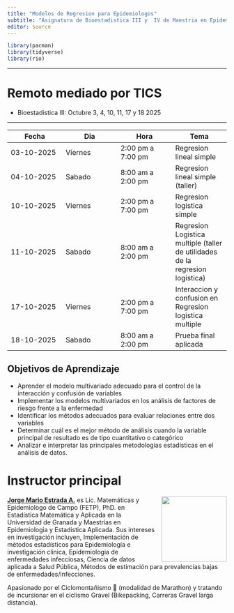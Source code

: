 ```yaml
---
title: "Modelos de Regresion para Epidemiologos"
subtitle: "Asignatura de Bioestadistica III y  IV de Maestria en Epidemiologia"
editor: source
---
```


```r
library(pacman)
library(tidyverse)
library(rio)
```

------------------------------------------------------------------------

# Remoto mediado por TICS

-   Bioestadistica III: Octubre 3, 4, 10, 11, 17 y 18 2025

------------------------------------------------------------------------

| Fecha | Dia | Hora | Tema |
|----|----|----|----|
| 03-10-2025 | Viernes | 2:00 pm a 7:00 pm | Regresion lineal simple |
| 04-10-2025 | Sabado | 8:00 am a 2:00 pm | Regresion lineal simple (taller) |
| 10-10-2025 | Viernes | 2:00 pm a 7:00 pm | Regresion logistica simple |
| 11-10-2025 | Sabado | 8:00 am a 2:00 pm | Regresion Logistica multiple (taller de utilidades de la regresion logistica) |
| 17-10-2025 | Viernes | 2:00 pm a 7:00 pm | Interaccion y confusion en Regresion logistica multiple |
| 18-10-2025 | Sabado | 8:00 am a 2:00 pm | Prueba final aplicada |

## Objetivos de Aprendizaje

-   Aprender el modelo multivariado adecuado para el control de la interacción y confusión de variables
-   Implementar los modelos multivariados en los análisis de factores de riesgo frente a la enfermedad
-   Identificar los métodos adecuados para evaluar relaciones entre dos variables
-   Determinar cuál es el mejor método de análisis cuando la variable principal de resultado es de tipo cuantitativo o categórico
-   Analizar e interpretar las principales metodologías estadísticas en el análisis de datos.

# Instructor principal

![](imagenes/yo1.jpeg){style="float:right;padding: 0 0 0 10px;" fig-alt="Headshot of Daniel D. Sjoberg" width="150"}

[**Jorge Mario Estrada A.**](https://jmea2.github.io) es Lic. Matemáticas y Epidemiologo de Campo (FETP), PhD. en Estadística Matemática y Aplicada en la Universidad de Granada y Maestrías en Epidemiologia y Estadistica Aplicada. Sus intereses en investigación incluyen, Implementación de métodos estadísticos para Epidemiología e investigación clinica, Epidemiologia de enfermedades infecciosas, Ciencia de datos aplicada a Salud Pública, Métodos de estimación para prevalencias bajas de enfermedades/infecciones.

Apasionado por el Ciclomontañismo 🚵 (modalidad de Marathon) y tratando de incursionar en el ciclismo Gravel (Bikepacking, Carreras Gravel larga distancia).
